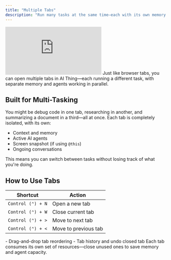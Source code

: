 ```yaml
---
title: "Multiple Tabs"
description: "Run many tasks at the same time—each with its own memory and focus"
---
```


<Card title=" ">
  <iframe className="w-full aspect-video rounded-xl" src="https://www.youtube.com/embed/ThHXPC3JBFo" title="Feature Demo: Multiple Tabs" frameBorder="0" allow="accelerometer; autoplay; clipboard-write; encrypted-media; gyroscope; picture-in-picture"allowFullScreen></iframe>
  Just like browser tabs, you can open multiple tabs in AI Thing—each running a different task, with separate memory and agents working in parallel.
  <Card title="Get Started" href="quickstart" icon="rocket" horizontal arrow="true"></Card>
</Card>

## Built for Multi-Tasking

You might be debug code in one tab, researching in another, and summarizing a document in a third—all at once. Each tab is completely isolated, with its own:

- Context and memory  
- Active AI agents  
- Screen snapshot (if using `@this`)  
- Ongoing conversations  

This means you can switch between tasks without losing track of what you're doing.

## How to Use Tabs

| Shortcut | Action              |
|----------|---------------------|
| `Control (⌃) + N` | Open a new tab        |
| `Control (⌃) + W` | Close current tab     |
| `Control (⌃) + >` | Move to next tab      |
| `Control (⌃) + <` | Move to previous tab  |

<Card title="Coming Soon" icon="stars">
  - Drag-and-drop tab reordering  
  - Tab history and undo closed tab  
</Card>

<Note>
  Each tab consumes its own set of resources—close unused ones to save memory and agent capacity.
</Note>

<Card title="Get Started" href="quickstart" icon="rocket" horizontal arrow="true"></Card>
